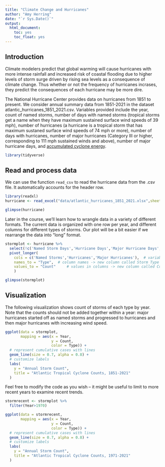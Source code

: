 ```yaml
---
title: "Climate Change and Hurricanes"
author: "Amy Herring"
date: "`r Sys.Date()`"
output: 
  html_document: 
    toc: yes
    toc_float: yes
---
```


## Introduction

Climate modelers predict that global warming will cause hurricanes with more intense rainfall and increased risk of coastal flooding due to higher levels of storm surge driven by rising sea levels as a consequence of climate change. Thus whether or not the frequency of hurricanes incrases, they predict the consequences of each hurricane may be more dire.

The National Hurricane Center provides data on hurricanes from 1851 to present. We consider annual summary data from 1851-2021 in the dataset atlantic_hurricanes_1851_2021.csv. Variables provided include the year, count of named storms, number of days with named storms (tropical storms get a name when they have maximum sustained surface wind speeds of 39 mph), number of hurricanes (a hurricane is a tropical storm that has maximum sustaned surface wind speeds of 74 mph or more), number of days with hurricanes, number of major hurricanes (Category III or higher, corresponding to 111 mph sustained winds and above), number of major hurricane days, and [accumulated cyclone energy](https://en.wikipedia.org/wiki/Accumulated_cyclone_energy).






```r
library(tidyverse)

```


## Read and process data

We can use the function `read_csv` to read the hurricane data from the .csv file. It automatically accounts for the header row.

```r
library(readxl)
hurricane <- read_excel("data/atlantic_hurricanes_1851_2021.xlsx",sheet=1)

glimpse(hurricane)

```

Later in the course, we'll learn how to wrangle data in a variety of different formats. The current data is organized with one row per year, and different columns for different types of storms. Our plot will be a bit easier if we rearrange the data into "long" format.

```r
stormplot <- hurricane %>%
  select(!c('Named Storm Days','Hurricane Days','Major Hurricane Days','Accumulated Cyclone Energy')) %>%
  pivot_longer(
    cols = c('Named Storms','Hurricanes','Major Hurricanes'),  # variables containing counts of named storms, named hurricanes, and named major hurricanes
    names_to = "Type",  # column names -> new column called Storm Type
    values_to = "Count"     # values in columns -> new column called Count
    )

glimpse(stormplot)

```


## Visualization

The following visualization shows count of storms of each type by year. Note that the counts should not be added together within a year: major hurricanes started off as named storms and progressed to hurricanes and then major hurricanes with increasing wind speed.

```r
ggplot(data = stormplot,
       mapping = aes(x = Year, 
                     y = Count, 
                     color = Type)) +
  # represent cumulative cases with lines
  geom_line(size = 0.7, alpha = 0.8) +
  # customize labels
  labs(
    y = "Annual Storm Count",
    title = "Atlantic Tropical Cyclone Counts, 1851-2021"
  )
```

Feel free to modify the code as you wish -- it might be useful to limit to more recent years to examine recent trends.

```r
stormrecent <- stormplot %>%
  filter(Year>1970)

ggplot(data = stormrecent,
       mapping = aes(x = Year, 
                     y = Count, 
                     color = Type)) +
  # represent cumulative cases with lines
  geom_line(size = 0.7, alpha = 0.8) +
  # customize labels
  labs(
    y = "Annual Storm Count",
    title = "Atlantic Tropical Cyclone Counts, 1971-2021"
  )
```